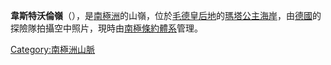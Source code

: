 {{coord|73|6|S|1|53|W|display=title}}

'''韋斯特沃倫嶺'''（{{lang-de|Vestvorren}}），是[[南極洲|南極洲]]的山嶺，位於[[毛德皇后地|毛德皇后地]]的[[瑪塔公主海岸|瑪塔公主海岸]]，由[[德國|德國]]的探險隊拍攝空中照片，現時由[[南極條約體系|南極條約體系]]管理。

{{Antarctica-geo-stub}}

{{Antarctica-geo-stub}}
[[Category:南極洲山脈|Category:南極洲山脈]]